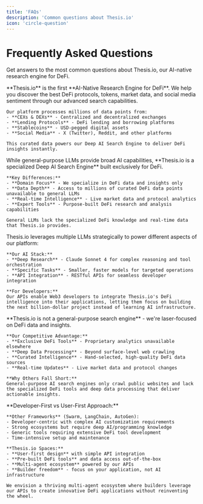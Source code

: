 ```yaml
---
title: 'FAQs'
description: 'Common questions about Thesis.io'
icon: 'circle-question'
---
```


# Frequently Asked Questions

Get answers to the most common questions about Thesis.io, our AI-native research engine for DeFi.

<AccordionGroup>
  <Accordion title="🔍 What is Thesis.io?">
    **Thesis.io** is the first **AI-Native Research Engine for DeFi**. We help you discover the best DeFi protocols, tokens, market data, and social media sentiment through our advanced search capabilities.

    Our platform processes millions of data points from:
    - **CEXs & DEXs** - Centralized and decentralized exchanges
    - **Lending Protocols** - DeFi lending and borrowing platforms  
    - **Stablecoins** - USD-pegged digital assets
    - **Social Media** - X (Twitter), Reddit, and other platforms

    This curated data powers our Deep AI Search Engine to deliver DeFi insights instantly.
  </Accordion>

  <Accordion title="🤖 How is Thesis.io different from LLMs?">
    While general-purpose LLMs provide broad AI capabilities, **Thesis.io is a specialized Deep AI Search Engine** built exclusively for DeFi.

    **Key Differences:**
    - **Domain Focus** - We specialize in DeFi data and insights only
    - **Data Depth** - Access to millions of curated DeFi data points unavailable to general LLMs
    - **Real-time Intelligence** - Live market data and protocol analytics
    - **Expert Tools** - Purpose-built DeFi research and analysis capabilities

    General LLMs lack the specialized DeFi knowledge and real-time data that Thesis.io provides.
  </Accordion>

  <Accordion title="⚡ How can Thesis.io be integrated with LLMs?">
    Thesis.io leverages multiple LLMs strategically to power different aspects of our platform:

    **Our AI Stack:**
    - **Deep Research** - Claude Sonnet 4 for complex reasoning and tool orchestration
    - **Specific Tasks** - Smaller, faster models for targeted operations
    - **API Integration** - RESTful APIs for seamless developer integration

    **For Developers:**
    Our APIs enable Web3 developers to integrate Thesis.io's DeFi intelligence into their applications, letting them focus on building the next billion-dollar project instead of learning AI infrastructure.
  </Accordion>

  <Accordion title="🔬 How does Thesis.io compare to other search APIs?">
    **Thesis.io is not a general-purpose search engine** - we're laser-focused on DeFi data and insights.

    **Our Competitive Advantage:**
    - **Exclusive DeFi Tools** - Proprietary analytics unavailable elsewhere
    - **Deep Data Processing** - Beyond surface-level web crawling
    - **Curated Intelligence** - Hand-selected, high-quality DeFi data sources
    - **Real-time Updates** - Live market data and protocol changes

    **Why Others Fall Short:**
    General-purpose AI search engines only crawl public websites and lack the specialized DeFi tools and deep data processing that deliver actionable insights.
  </Accordion>

  <Accordion title="🚀 How does Thesis.io Spaces differ from other AI Agent Frameworks?">
    **Developer-First vs User-First Approach:**

    **Other Frameworks** (Swarm, LangChain, AutoGen):
    - Developer-centric with complex AI customization requirements
    - Strong ecosystems but require deep AI/programming knowledge
    - Generic tools requiring extensive DeFi tool development
    - Time-intensive setup and maintenance

    **Thesis.io Spaces:**
    - **User-first design** with simple API integration
    - **Pre-built DeFi tools** and data access out-of-the-box
    - **Multi-agent ecosystem** powered by our APIs
    - **Builder freedom** - focus on your application, not AI infrastructure

    We envision a thriving multi-agent ecosystem where builders leverage our APIs to create innovative DeFi applications without reinventing the wheel.
  </Accordion>
</AccordionGroup>